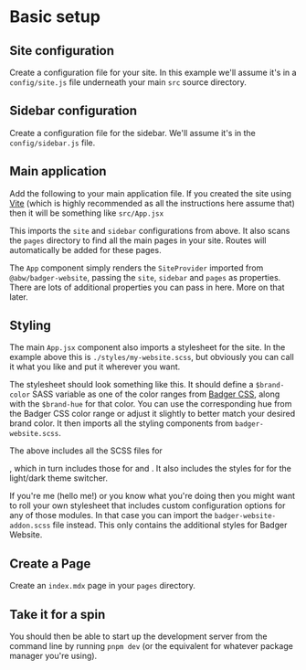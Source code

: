 
# Basic setup

## Site configuration

Create a configuration file for your site.  In this example we'll assume it's
in a `config/site.js` file underneath your main `src` source directory.

<Snippet
  file="config/site.js"
  caption="src/config/site.js"
/>

## Sidebar configuration

Create a configuration file for the sidebar.  We'll assume it's in the
`config/sidebar.js` file.

<Snippet
  file="config/sidebar.js"
  caption="src/config/sidebar.js"
/>

## Main application

Add the following to your main application file.  If you created the site
using <a href="https://vitejs.dev/" target="_blank" rel="noreferrer">Vite</a>
(which is highly recommended as all the instructions here assume that) then it
will be something like `src/App.jsx`

<Snippet
  file="App.jsx"
  caption="src/App.jsx"
/>

This imports the `site` and `sidebar` configurations from above.  It also
scans the `pages` directory to find all the main pages in your site.  Routes
will automatically be added for these pages.

The `App` component simply renders the `SiteProvider` imported from
`@abw/badger-website`, passing the `site`, `sidebar` and `pages` as properties.
There are lots of additional properties you can pass in here.  More on that later.

## Styling

The main `App.jsx` component also imports a stylesheet for the site.  In the
example above this is `./styles/my-website.scss`, but obviously you can call
it what you like and put it wherever you want.

The stylesheet should look something like this. It should define a
`$brand-color` SASS variable as one of the color ranges from
<a href="https://badgerpower.com/badger-css/colors/ranges" target="_blank" rel="noreferrer">Badger CSS</a>,
along with the `$brand-hue` for that color. You can use the corresponding hue
from the Badger CSS color range or adjust it slightly to better match your
desired brand color. It then imports all the styling components from
`badger-website.scss`.

<Snippet
  file="stylesheet.scss"
  caption="src/styles/my-website.scss"
/>

The above includes all the SCSS files for
<Link href="https://badgerpower.com/badger-react-ui/" targetBlank
text="Badger React UI"/>, which in turn includes those for
<Link href="https://badgerpower.com/badger-form/" targetBlank text="Badger Form"/> and
<Link href="https://badgerpower.com/badger-css/" targetBlank text="Badger CSS"/>.
It also includes the styles for <Link href="https://badgerpower.com/react-night-and-day/"
targetBlank text="React Night and Day"/> for the light/dark theme switcher.

If you're me (hello me!) or you know what you're doing then you might want
to roll your own stylesheet that includes custom configuration options
for any of those modules.  In that case you can import the
`badger-website-addon.scss` file instead.  This only contains the additional
styles for Badger Website.

<Snippet
  file="stylesheet-minimal.scss"
  caption="src/styles/my-website.scss"
/>

## Create a Page

Create an `index.mdx` page in your `pages` directory.

<Snippet
  file="config/index.mdx"
  caption="src/pages/index.mdx"
/>

## Take it for a spin

You should then be able to start up the development server from the command
line by running `pnpm dev` (or the equivalent for whatever package manager
you're using).

